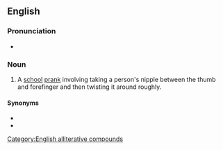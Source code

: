 ==English==

===Pronunciation===
* {{audio|en|En-au-titty twister.ogg|Audio (AU)}}

===Noun===
{{en-noun}}

# {{lb|en|vulgar|slang}} A [[school]] [[prank]] involving taking a person's nipple between the thumb and forefinger and then twisting it around roughly.

====Synonyms====
* {{l|en|nipple cripple}}
* {{l|en|purple nurple}}

[[Category:English alliterative compounds]]
